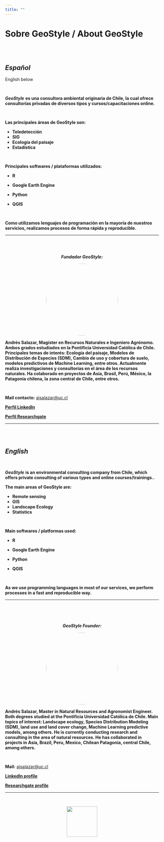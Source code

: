 ```yaml
---
title: ""
---
```


# **Sobre GeoStyle / About GeoStyle**

<br>
<br>

<div>

<h2> <strong><em>Español</em></strong> </h2>

<p>English below</p>

</div>

<br>

***GeoStyle*** **es una consultora ambiental originaria de Chile, la cual ofrece consultorías privadas de diversos tipos y cursos/capacitaciones online.**

<br>

**Las principales áreas de GeoStyle son:**

-   **Teledetección**
-   **SIG**
-   **Ecología del paisaje**
-   **Estadística**

<br>

**Principales softwares / plataformas utilizados:**

- **R**

- **Google Earth Engine**

- **Python**

- **QGIS**

<br>

**Como utilizamos lenguajes de programación en la mayoría de nuestros servicios, realizamos procesos de forma rápida y reproducible.**

<hr>

<br>
<br>


<div style="text-align: center;">

***Fundador GeoStyle:***

<img src="images/1581604252963.jfif" style = "width: 236px; border-radius: 50%">

</div>

**Andrés Salazar, Magíster en Recursos Naturales e Ingeniero Agrónomo. Ambos grados estudiados en la Pontificia Universidad Católica de Chile. Principales temas de interés: Ecología del paisaje, Modelos de Distribución de Especies (SDM), Cambio de uso y cobertura de suelo, modelos predictivos de Machine Learning, entre otros. Actualmente realiza investigaciones y consultorías en el área de los recursos naturales. Ha colaborado en proyectos de Asia, Brasil, Perú, México, la Patagonia chilena, la zona central de Chile, entre otros.**

<br>

**Mail contacto:** [ajsalazar\@uc.cl](mailto:ajsalazar@uc.cl){.email}

<a href = "https://www.linkedin.com/in/andr%C3%A9s-salazar-6213b6163/" target = "_blank" rel = "noopener noreferrer"> **Perfil LinkedIn** </a>

<a href = "https://www.researchgate.net/profile/Andres-Salazar-14" target = "_blank" rel = "noopener noreferrer"> **Perfil Researchgate** </a>

<hr>

<br>
<br>


## ***English***

<br>

***GeoStyle*** **is an environmental consulting company from Chile, which offers private consulting of various types and online courses/trainings..**

**The main areas of GeoStyle are:**

-   **Remote sensing**
-   **GIS**
-   **Landscape Ecology**
-   **Statistics**

<br>

**Main softwares / platformas used:**

- **R**

- **Google Earth Engine**

- **Python**

- **QGIS**

<br>

**As we use programming languages in most of our services, we perform processes in a fast and reproducible way.**

<hr>

<br>

<br>

<div style="text-align: center;">

***GeoStyle Founder:***

<img src="images/1581604252963.jfif" style = "width: 236px; border-radius: 50%;">

</div>

**Andrés Salazar, Master in Natural Resources and Agronomist Engineer. Both degrees studied at the Pontificia Universidad Católica de Chile. Main topics of interest: Landscape ecology, Species Distribution Modeling (SDM), land use and land cover change, Machine Learning predictive models, among others. He is currently conducting research and consulting in the area of natural resources. He has collaborated in projects in Asia, Brazil, Peru, Mexico, Chilean Patagonia, central Chile, among others.**

<br>

**Mail:** [ajsalazar\@uc.cl](mailto:ajsalazar@uc.cl){.email}

<a href = "https://www.linkedin.com/in/andr%C3%A9s-salazar-6213b6163/" target = "_blank" rel = "noopener noreferrer"> **LinkedIn profile** </a>

<a href = "https://www.researchgate.net/profile/Andres-Salazar-14" target = "_blank" rel = "noopener noreferrer"> **Researchgate profile** </a>

<hr>

\

<center>
![](images/logo_final.png){width="100"}
</center>